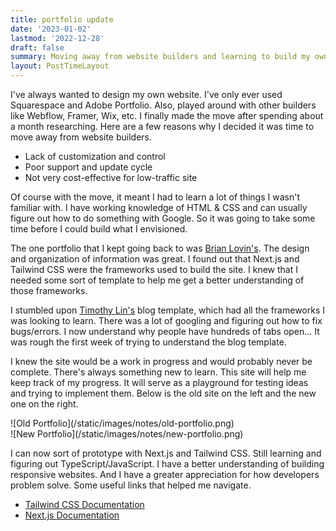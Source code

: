 ```yaml
---
title: portfolio update
date: '2023-01-02'
lastmod: '2022-12-28'
draft: false
summary: Moving away from website builders and learning to build my own website.
layout: PostTimeLayout
---
```

I've always wanted to design my own website. I've only ever used Squarespace and Adobe Portfolio. Also, played around with other builders like Webflow, Framer, Wix, etc. I finally made the move after spending about a month researching. Here are a few reasons why I decided it was time to move away from website builders.

- Lack of customization and control
- Poor support and update cycle
- Not very cost-effective for low-traffic site

Of course with the move, it meant I had to learn a lot of things I wasn't familiar with. I have working knowledge of HTML & CSS and can usually figure out how to do something with Google. So it was going to take some time before I could build what I envisioned.

The one portfolio that I kept going back to was [Brian Lovin's](https://brianlovin.com). The design and organization of information was great. I found out that Next.js and Tailwind CSS were the frameworks used to build the site. I knew that I needed some sort of template to help me get a better understanding of those frameworks.

I stumbled upon [Timothy Lin's](https://github.com/timlrx/tailwind-nextjs-starter-blog) blog template, which had all the frameworks I was looking to learn. There was a lot of googling and figuring out how to fix bugs/errors. I now understand why people have hundreds of tabs open... It was rough the first week of trying to understand the blog template.

I knew the site would be a work in progress and would probably never be complete. There's always something new to learn. This site will help me keep track of my progress. It will serve as a playground for testing ideas and trying to implement them. Below is the old site on the left and the new one on the right.

<div className="grid sm:grid-cols-2">
  <div className="sm:p-1">![Old Portfolio](/static/images/notes/old-portfolio.png)</div>
  <div className="sm:p-1">![New Portfolio](/static/images/notes/new-portfolio.png)</div>
</div>

I can now sort of prototype with Next.js and Tailwind CSS. Still learning and figuring out TypeScript/JavaScript. I have a better understanding of building responsive websites. And I have a greater appreciation for how developers problem solve. Some useful links that helped me navigate.

- [Tailwind CSS Documentation](https://tailwindcss.com/docs/installation)
- [Next.js Documentation](https://nextjs.org/docs/getting-started)
